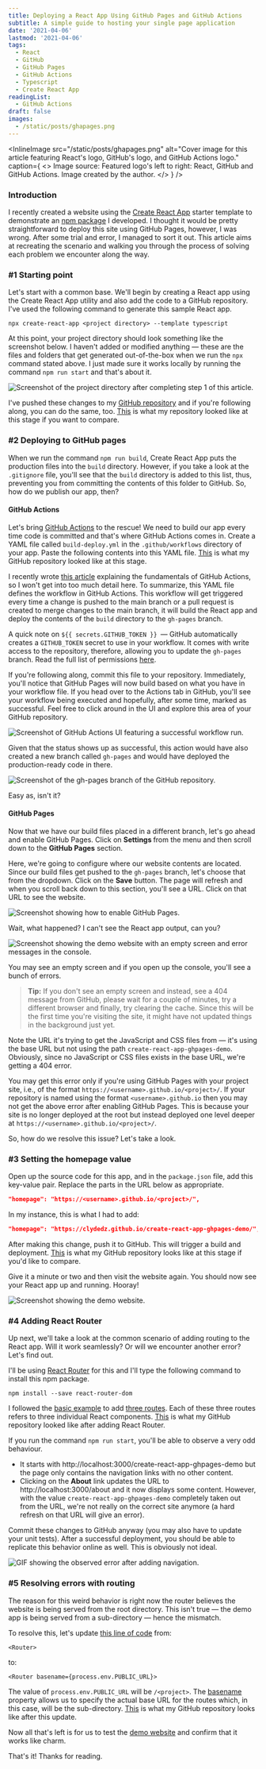 ```yaml
---
title: Deploying a React App Using GitHub Pages and GitHub Actions
subtitle: A simple guide to hosting your single page application
date: '2021-04-06'
lastmod: '2021-04-06'
tags:
  - React
  - GitHub
  - GitHub Pages
  - GitHub Actions
  - Typescript
  - Create React App
readingList:
  - GitHub Actions
draft: false
images:
  - /static/posts/ghapages.png
---
```


<InlineImage
  src="/static/posts/ghapages.png"
  alt="Cover image for this article featuring React's logo, GitHub's logo, and GitHub Actions logo."
  caption={
    <>
      Image source: Featured logo's left to right: React, GitHub and GitHub Actions. Image created
      by the author.
    </>
  }
/>

### Introduction

I recently created a website using the [Create React App](https://create-react-app.dev/) starter template to demonstrate an [npm package](https://www.npmjs.com/package/react-markdown-content) I developed. I thought it would be pretty straightforward to deploy this site using GitHub Pages, however, I was wrong. After some trial and error, I managed to sort it out. This article aims at recreating the scenario and walking you through the process of solving each problem we encounter along the way.

### #1 Starting point

Let's start with a common base. We'll begin by creating a React app using the Create React App utility and also add the code to a GitHub repository. I've used the following command to generate this sample React app.

```shell
npx create-react-app <project directory> --template typescript
```

At this point, your project directory should look something like the screenshot below. I haven't added or modified anything — these are the files and folders that get generated out-of-the-box when we run the `npx` command stated above. I just made sure it works locally by running the command `npm run start` and that's about it.

![Screenshot of the project directory after completing step 1 of this article.](/static/posts/1_c6AsfWCMC-5uANCLBZXqDg.png)

I've pushed these changes to my [GitHub repository](https://github.com/ClydeDz/create-react-app-ghpages-demo) and if you're following along, you can do the same, too. [This](https://github.com/ClydeDz/create-react-app-ghpages-demo/tree/step-1) is what my repository looked like at this stage if you want to compare.

### #2 Deploying to GitHub pages

When we run the command `npm run build`, Create React App puts the production files into the `build` directory. However, if you take a look at the `.gitignore` file, you'll see that the `build` directory is added to this list, thus, preventing you from committing the contents of this folder to GitHub. So, how do we publish our app, then?

#### GitHub Actions

Let's bring [GitHub Actions](https://docs.github.com/en/actions) to the rescue! We need to build our app every time code is committed and that's where GitHub Actions comes in. Create a YAML file called `build-deploy.yml` in the `.github/workflows` directory of your app. Paste the following contents into this YAML file. [This](https://github.com/ClydeDz/create-react-app-ghpages-demo/tree/step-2) is what my GitHub repository looked like at this stage.

I recently wrote [this article](/posts/fundamentals-of-github-actions) explaining the fundamentals of GitHub Actions, so I won't get into too much detail here. To summarize, this YAML file defines the workflow in GitHub Actions. This workflow will get triggered every time a change is pushed to the main branch or a pull request is created to merge changes to the main branch, it will build the React app and deploy the contents of the `build` directory to the `gh-pages` branch.

A quick note on `${{ secrets.GITHUB_TOKEN }} `— GitHub automatically creates a `GITHUB_TOKEN` secret to use in your workflow. It comes with write access to the repository, therefore, allowing you to update the `gh-pages` branch. Read the full list of permissions [here](https://docs.github.com/en/actions/reference/authentication-in-a-workflow#permissions-for-the-github_token).

If you're following along, commit this file to your repository. Immediately, you'll notice that GitHub Pages will now build based on what you have in your workflow file. If you head over to the Actions tab in GitHub, you'll see your workflow being executed and hopefully, after some time, marked as successful. Feel free to click around in the UI and explore this area of your GitHub repository.

![Screenshot of GitHub Actions UI featuring a successful workflow run.](/static/posts/1_kHWQ5K54ZtRuHveK6LHPZQ.png)

Given that the status shows up as successful, this action would have also created a new branch called `gh-pages` and would have deployed the production-ready code in there.

![Screenshot of the gh-pages branch of the GitHub repository.](/static/posts/1_mVszntQwIxruxEc8f1WO4Q.png)

Easy as, isn't it?

#### GitHub Pages

Now that we have our build files placed in a different branch, let's go ahead and enable GitHub Pages. Click on **Settings&#x20;**&#x66;rom the menu and then scroll down to the **GitHub Pages** section.

Here, we're going to configure where our website contents are located. Since our build files get pushed to the `gh-pages` branch, let's choose that from the dropdown. Click on the **Save** button. The page will refresh and when you scroll back down to this section, you'll see a URL. Click on that URL to see the website.

![Screenshot showing how to enable GitHub Pages.](/static/posts/1_bb8oLbOoLvTSy9vWS9dGVQ.png)

Wait, what happened? I can't see the React app output, can you?

![Screenshot showing the demo website with an empty screen and error messages in the console.](/static/posts/1_pdrhN-O9vYXHK4heNYxgHQ.png)

You may see an empty screen and if you open up the console, you'll see a bunch of errors.

> **Tip:** If you don't see an empty screen and instead, see a 404 message from GitHub, please wait for a couple of minutes, try a different browser and finally, try clearing the cache. Since this will be the first time you're visiting the site, it might have not updated things in the background just yet.

Note the URL it's trying to get the JavaScript and CSS files from — it's using the base URL but not using the path `create-react-app-ghpages-demo`. Obviously, since no JavaScript or CSS files exists in the base URL, we're getting a 404 error.

You may get this error only if you're using GitHub Pages with your project site, i.e., of the format `https://<username>.github.io/<project>/`. If your repository is named using the format `<username>.github.io` then you may not get the above error after enabling GitHub Pages. This is because your site is no longer deployed at the root but instead deployed one level deeper at `https://<username>.github.io/<project>/`.

So, how do we resolve this issue? Let's take a look.

### #3 Setting the homepage value

Open up the source code for this app, and in the `package.json` file, add this key-value pair. Replace the parts in the URL below as appropriate.

```json
"homepage": "https://<username>.github.io/<project>/",
```

In my instance, this is what I had to add:

```json
"homepage": "https://clydedz.github.io/create-react-app-ghpages-demo/",
```

After making this change, push it to GitHub. This will trigger a build and deployment. [This](https://github.com/ClydeDz/create-react-app-ghpages-demo/tree/step-3) is what my GitHub repository looks like at this stage if you'd like to compare.

Give it a minute or two and then visit the website again. You should now see your React app up and running. Hooray!

![Screenshot showing the demo website.](/static/posts/1_BIgZyEBdo6AndYQ17APTew.png)

<GoogleAds adLayout="Responsive" />

### #4 Adding React Router

Up next, we'll take a look at the common scenario of adding routing to the React app. Will it work seamlessly? Or will we encounter another error? Let's find out.

I'll be using [React Router](https://reactrouter.com/web/guides/quick-start) for this and I'll type the following command to install this npm package.

```shell
npm install --save react-router-dom
```

I followed the [basic example](https://reactrouter.com/web/example/basic) to add [three routes](https://github.com/ClydeDz/create-react-app-ghpages-demo/blob/step-4/src/App.tsx#L14-L33). Each of these three routes refers to three individual React components. [This](https://github.com/ClydeDz/create-react-app-ghpages-demo/tree/step-4) is what my GitHub repository looked like after adding React Router.

If you run the command `npm run start`, you'll be able to observe a very odd behaviour.

- It starts with http://localhost:3000/create-react-app-ghpages-demo but the page only contains the navigation links with no other content.
- Clicking on the **About** link updates the URL to http://localhost:3000/about and it now displays some content. However, with the value `create-react-app-ghpages-demo` completely taken out from the URL, we're not really on the correct site anymore (a hard refresh on that URL will give an error).

Commit these changes to GitHub anyway (you may also have to update your unit tests). After a successful deployment, you should be able to replicate this behavior online as well. This is obviously not ideal.

![GIF showing the observed error after adding navigation.](/static/posts/1_yFdoJ72WUHHi02HmKOcROQ.gif)

### #5 Resolving errors with routing

The reason for this weird behavior is right now the router believes the website is being served from the root directory. This isn't true — the demo app is being served from a sub-directory — hence the mismatch.

To resolve this, let's update [this line of code](https://github.com/ClydeDz/create-react-app-ghpages-demo/blob/step-4/src/App.tsx#L14) from:

```tsx
<Router>
```

to:

```tsx
<Router basename={process.env.PUBLIC_URL}>
```

The value of `process.env.PUBLIC_URL` will be `/<project>`. The [basename](https://reactrouter.com/web/api/BrowserRouter/basename-string) property allows us to specify the actual base URL for the routes which, in this case, will be the sub-directory. [This](https://github.com/ClydeDz/create-react-app-ghpages-demo/tree/step-5) is what my GitHub repository looks like after this update.

Now all that's left is for us to test the [demo website](https://clydedz.github.io/create-react-app-ghpages-demo/) and confirm that it works like charm.

That's it! Thanks for reading.
